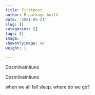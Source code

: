 ```yaml
---
title: firstpost
author: R package build
date: '2021-05-21'
slug: []
categories: []
tags: []
image: ''
showonlyimage: no
weight: 1

---
```

 
Dosmilveintiuno
<!--more-->

Dosmilveintiuno

when we all fall sleep, where do we go?